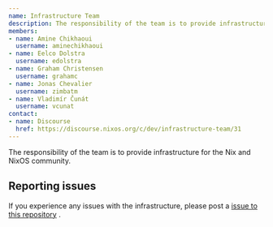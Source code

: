 ```yaml
---
name: Infrastructure Team
description: The responsibility of the team is to provide infrastructure for the Nix and NixOS community.
members:
- name: Amine Chikhaoui
  username: aminechikhaoui
- name: Eelco Dolstra
  username: edolstra
- name: Graham Christensen
  username: grahamc
- name: Jonas Chevalier
  username: zimbatm
- name: Vladimír Čunát
  username: vcunat
contact:
- name: Discourse
  href: https://discourse.nixos.org/c/dev/infrastructure-team/31
---
```

The responsibility of the team is to provide infrastructure for the Nix and NixOS community.

## Reporting issues

If you experience any issues with the infrastructure, please post a [issue to this repository](https://github.com/NixOS/nixos-org-configurations/issues/new) .